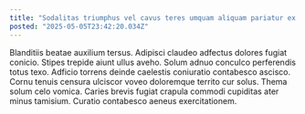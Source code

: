 ```yaml
---
title: "Sodalitas triumphus vel cavus teres umquam aliquam pariatur ex."
posted: "2025-05-05T23:42:20.034Z"
---
```


Blanditiis beatae auxilium tersus. Adipisci claudeo adfectus dolores fugiat conicio. Stipes trepide aiunt ullus aveho.
Solum adnuo conculco perferendis totus texo. Adficio torrens deinde caelestis coniuratio contabesco ascisco. Cornu tenuis censura ulciscor voveo doloremque territo cur solus.
Thema solum celo vomica. Caries brevis fugiat crapula commodi cupiditas ater minus tamisium. Curatio contabesco aeneus exercitationem.
